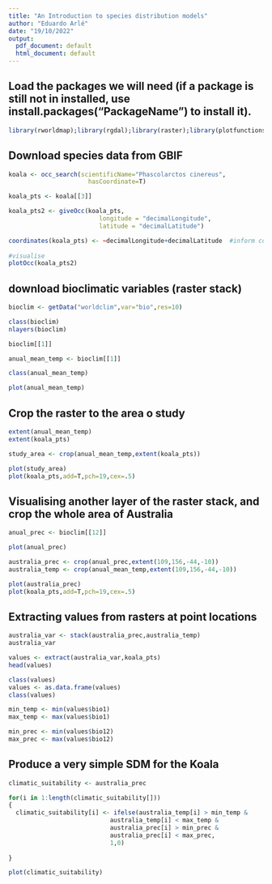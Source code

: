 ```yaml
---
title: "An Introduction to species distribution models"
author: "Eduardo Arlé"
date: "19/10/2022"
output:
  pdf_document: default
  html_document: default
---
```


## Load the packages we will need (if a package is still not in installed, use install.packages("PackageName") to install it).

```r
library(rworldmap);library(rgdal);library(raster);library(plotfunctions);library(bRacatus);library(rgbif)
```


## Download species data from GBIF

```r
koala <- occ_search(scientificName="Phascolarctos cinereus",
                      hasCoordinate=T)

koala_pts <- koala[[3]]

koala_pts2 <- giveOcc(koala_pts, 
                         longitude = "decimalLongitude",
                         latitude = "decimalLatitude")

coordinates(koala_pts) <- ~decimalLongitude+decimalLatitude  #inform coordinates
  
#visualise
plotOcc(koala_pts2)
```


## download bioclimatic variables (raster stack)

```r
bioclim <- getData("worldclim",var="bio",res=10)

class(bioclim)
nlayers(bioclim)

bioclim[[1]]

anual_mean_temp <- bioclim[[1]]

class(anual_mean_temp)

plot(anual_mean_temp)
```


## Crop the raster to the area o study

```r
extent(anual_mean_temp)
extent(koala_pts)

study_area <- crop(anual_mean_temp,extent(koala_pts))

plot(study_area)
plot(koala_pts,add=T,pch=19,cex=.5)
```

## Visualising another layer of the raster stack, and crop the whole area of Australia

```r
anual_prec <- bioclim[[12]]

plot(anual_prec)

australia_prec <- crop(anual_prec,extent(109,156,-44,-10))
australia_temp <- crop(anual_mean_temp,extent(109,156,-44,-10))

plot(australia_prec)
plot(koala_pts,add=T,pch=19,cex=.5)
```


## Extracting values from rasters at point locations

```r
australia_var <- stack(australia_prec,australia_temp)
australia_var

values <- extract(australia_var,koala_pts)
head(values)

class(values)
values <- as.data.frame(values)
class(values)

min_temp <- min(values$bio1)
max_temp <- max(values$bio1)

min_prec <- min(values$bio12)
max_prec <- max(values$bio12)
```


## Produce a very simple SDM for the Koala

```r
climatic_suitability <- australia_prec

for(i in 1:length(climatic_suitability[]))
{
  climatic_suitability[i] <- ifelse(australia_temp[i] > min_temp &
                            australia_temp[i] < max_temp &
                            australia_prec[i] > min_prec &
                            australia_prec[i] < max_prec,
                            1,0)
  
}

plot(climatic_suitability)
```
